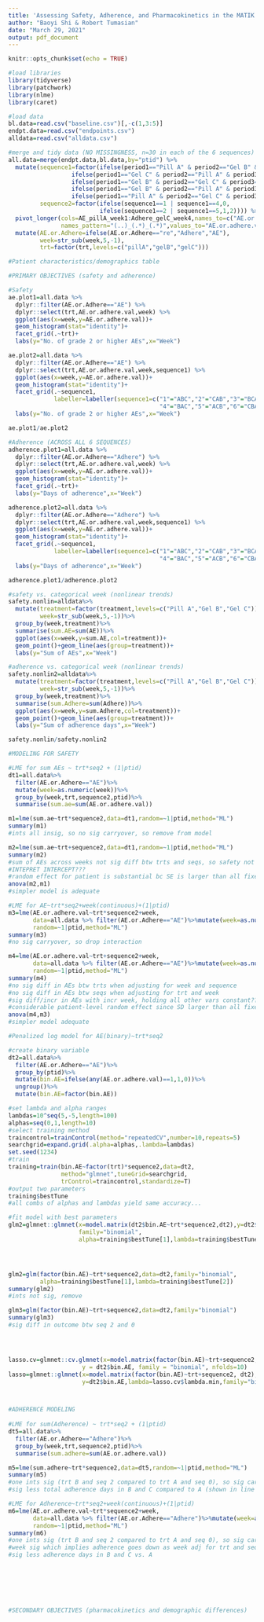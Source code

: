 ```yaml
---
title: 'Assessing Safety, Adherence, and Pharmacokinetics in the MATIK Trial'
author: "Baoyi Shi & Robert Tumasian"
date: "March 29, 2021"
output: pdf_document
---
```


```r
knitr::opts_chunk$set(echo = TRUE)

#load libraries
library(tidyverse)
library(patchwork)
library(nlme)
library(caret)

#load data
bl.data=read.csv("baseline.csv")[,-c(1,3:5)]
endpt.data=read.csv("endpoints.csv")
alldata=read.csv("alldata.csv")
```

```r
#merge and tidy data (NO MISSINGNESS, n=30 in each of the 6 sequences)
all.data=merge(endpt.data,bl.data,by="ptid") %>%
  mutate(sequence1=factor(ifelse(period1=="Pill A" & period2=="Gel B" & period3=="Gel C",1,
                  ifelse(period1=="Gel C" & period2=="Pill A" & period3=="Gel B",2,
                  ifelse(period1=="Gel B" & period2=="Gel C" & period3=="Pill A",3,
                  ifelse(period1=="Gel B" & period2=="Pill A" & period3=="Gel C",4,
                  ifelse(period1=="Pill A" & period2=="Gel C" & period3=="Gel B",5,6)))))),
         sequence2=factor(ifelse(sequence1==1 | sequence1==4,0,
                          ifelse(sequence1==2 | sequence1==5,1,2)))) %>%
  pivot_longer(cols=AE_pillA_week1:Adhere_gelC_week4,names_to=c("AE.or.Adhere","trt","week"),
               names_pattern="(..)_(.*)_(.*)",values_to="AE.or.adhere.val") %>%
  mutate(AE.or.Adhere=ifelse(AE.or.Adhere=="re","Adhere","AE"),
         week=str_sub(week,5,-1),
         trt=factor(trt,levels=c("pillA","gelB","gelC")))
```

```r
#Patient characteristics/demographics table

```

```r
#PRIMARY OBJECTIVES (safety and adherence)

#Safety
ae.plot1=all.data %>%
  dplyr::filter(AE.or.Adhere=="AE") %>%
  dplyr::select(trt,AE.or.adhere.val,week) %>%
  ggplot(aes(x=week,y=AE.or.adhere.val))+
  geom_histogram(stat="identity")+
  facet_grid(.~trt)+
  labs(y="No. of grade 2 or higher AEs",x="Week")

ae.plot2=all.data %>%
  dplyr::filter(AE.or.Adhere=="AE") %>%
  dplyr::select(trt,AE.or.adhere.val,week,sequence1) %>%
  ggplot(aes(x=week,y=AE.or.adhere.val))+
  geom_histogram(stat="identity")+
  facet_grid(.~sequence1,
             labeller=labeller(sequence1=c("1"="ABC","2"="CAB","3"="BCA",
                                           "4"="BAC","5"="ACB","6"="CBA")))+
  labs(y="No. of grade 2 or higher AEs",x="Week")

ae.plot1/ae.plot2
```

```r

#Adherence (ACROSS ALL 6 SEQUENCES)
adherence.plot1=all.data %>%
  dplyr::filter(AE.or.Adhere=="Adhere") %>%
  dplyr::select(trt,AE.or.adhere.val,week) %>%
  ggplot(aes(x=week,y=AE.or.adhere.val))+
  geom_histogram(stat="identity")+
  facet_grid(.~trt)+
  labs(y="Days of adherence",x="Week")

adherence.plot2=all.data %>%
  dplyr::filter(AE.or.Adhere=="Adhere") %>%
  dplyr::select(trt,AE.or.adhere.val,week,sequence1) %>%
  ggplot(aes(x=week,y=AE.or.adhere.val))+
  geom_histogram(stat="identity")+
  facet_grid(.~sequence1,
             labeller=labeller(sequence1=c("1"="ABC","2"="CAB","3"="BCA",
                                           "4"="BAC","5"="ACB","6"="CBA")))+
  labs(y="Days of adherence",x="Week")

adherence.plot1/adherence.plot2
```


```r
#safety vs. categorical week (nonlinear trends)
safety.nonlin=alldata%>%
  mutate(treatment=factor(treatment,levels=c("Pill A","Gel B","Gel C")),
         week=str_sub(week,5,-1))%>%
  group_by(week,treatment)%>%
  summarise(sum.AE=sum(AE))%>%
  ggplot(aes(x=week,y=sum.AE,col=treatment))+
  geom_point()+geom_line(aes(group=treatment))+
  labs(y="Sum of AEs",x="Week")

#adherence vs. categorical week (nonlinear trends)
safety.nonlin2=alldata%>%
  mutate(treatment=factor(treatment,levels=c("Pill A","Gel B","Gel C")),
         week=str_sub(week,5,-1))%>%
  group_by(week,treatment)%>%
  summarise(sum.Adhere=sum(Adhere))%>%
  ggplot(aes(x=week,y=sum.Adhere,col=treatment))+
  geom_point()+geom_line(aes(group=treatment))+
  labs(y="Sum of adherence days",x="Week")

safety.nonlin/safety.nonlin2
```


```r
#MODELING FOR SAFETY

#LME for sum AEs ~ trt*seq2 + (1|ptid)
dt1=all.data%>%
  filter(AE.or.Adhere=="AE")%>%
  mutate(week=as.numeric(week))%>%
  group_by(week,trt,sequence2,ptid)%>%
  summarise(sum.ae=sum(AE.or.adhere.val))

m1=lme(sum.ae~trt*sequence2,data=dt1,random=~1|ptid,method="ML")
summary(m1)
#ints all insig, so no sig carryover, so remove from model

m2=lme(sum.ae~trt+sequence2,data=dt1,random=~1|ptid,method="ML")
summary(m2)
#sum of AEs across weeks not sig diff btw trts and seqs, so safety not sig diff
#INTEPRET INTERCEPT???
#random effect for patient is substantial bc SE is larger than all fixed effect estimates
anova(m2,m1)
#simpler model is adequate

#LME for AE~trt*seq2+week(continuous)+(1|ptid)
m3=lme(AE.or.adhere.val~trt*sequence2+week,
       data=all.data %>% filter(AE.or.Adhere=="AE")%>%mutate(week=as.numeric(week)),
       random=~1|ptid,method="ML")
summary(m3)
#no sig carryover, so drop interaction

m4=lme(AE.or.adhere.val~trt+sequence2+week,
       data=all.data %>% filter(AE.or.Adhere=="AE")%>%mutate(week=as.numeric(week)),
       random=~1|ptid,method="ML")
summary(m4)
#no sig diff in AEs btw trts when adjusting for week and sequence
#no sig diff in AEs btw seqs when adjusting for trt and week
#sig diff/incr in AEs with incr week, holding all other vars constant???
#considerable patient-level random effect since SD larger than all fixed model estimates
anova(m4,m3)
#simpler model adequate

#Penalized log model for AE(binary)~trt*seq2

#create binary variable
dt2=all.data%>%
  filter(AE.or.Adhere=="AE")%>%
  group_by(ptid)%>%
  mutate(bin.AE=ifelse(any(AE.or.adhere.val)==1,1,0))%>%
  ungroup()%>%
  mutate(bin.AE=factor(bin.AE))

#set lambda and alpha ranges
lambdas=10^seq(5,-5,length=100)
alphas=seq(0,1,length=10)
#select training method
traincontrol=trainControl(method="repeatedCV",number=10,repeats=5)
searchgrid=expand.grid(.alpha=alphas,.lambda=lambdas)
set.seed(1234)
#train
training=train(bin.AE~factor(trt)*sequence2,data=dt2,
               method="glmnet",tuneGrid=searchgrid,
               trControl=traincontrol,standardize=T)
#output two parameters
training$bestTune 
#all combs of alphas and lambdas yield same accuracy...

#fit model with best parameters
glm2=glmnet::glmnet(x=model.matrix(dt2$bin.AE~trt*sequence2,dt2),y=dt2$bin.AE,
                    family="binomial",
                    alpha=training$bestTune[1],lambda=training$bestTune[2])




glm2=glm(factor(bin.AE)~trt*sequence2,data=dt2,family="binomial",
         alpha=training$bestTune[1],lambda=training$bestTune[2])
summary(glm2)
#ints not sig, remove

glm3=glm(factor(bin.AE)~trt+sequence2,data=dt2,family="binomial")
summary(glm3)
#sig diff in outcome btw seq 2 and 0




lasso.cv=glmnet::cv.glmnet(x=model.matrix(factor(bin.AE)~trt+sequence2, dt2),
                     y = dt2$bin.AE, family = "binomial", nfolds=10)
lasso=glmnet::glmnet(x=model.matrix(factor(bin.AE)~trt+sequence2, dt2),
                     y=dt2$bin.AE,lambda=lasso.cv$lambda.min,family="binomial")



#ADHERENCE MODELING  
  
#LME for sum(Adherence) ~ trt*seq2 + (1|ptid)
dt5=all.data%>%
  filter(AE.or.Adhere=="Adhere")%>%
  group_by(week,trt,sequence2,ptid)%>%
  summarise(sum.adhere=sum(AE.or.adhere.val))

m5=lme(sum.adhere~trt*sequence2,data=dt5,random=~1|ptid,method="ML")
summary(m5)
#one ints sig (trt B and seq 2 compared to trt A and seq 0), so sig carryover
#sig less total adherence days in B and C compared to A (shown in line plot)

#LME for Adherence~trt*seq2+week(continuous)+(1|ptid)
m6=lme(AE.or.adhere.val~trt*sequence2+week,
       data=all.data %>% filter(AE.or.Adhere=="Adhere")%>%mutate(week=as.numeric(week)),
       random=~1|ptid,method="ML")
summary(m6)
#one ints sig (trt B and seq 2 compared to trt A and seq 0), so sig carryover
#week sig which implies adherence goes down as week adj for trt and seq and their int
#sig less adherence days in B and C vs. A








```


```r
#SECONDARY OBJECTIVES (pharmacokinetics and demographic differences)

```

